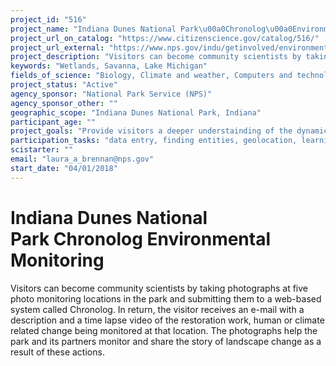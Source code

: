 ```yaml
---
project_id: "516"
project_name: "Indiana Dunes National Park\u00a0Chronolog\u00a0Environmental Monitoring\u00a0"
project_url_on_catalog: "https://www.citizenscience.gov/catalog/516/"
project_url_external: "https://www.nps.gov/indu/getinvolved/environmental-monitoring.htm"
project_description: "Visitors can become community scientists by taking photographs at five photo monitoring locations in the park and submitting them to a web-based system called Chronolog. In return, the visitor receives an e-mail with a description and a time lapse video of the restoration work, human or climate related change being monitored at that location. The photographs help the park and its partners monitor and share the story of landscape change as a result of these actions."
keywords: "Wetlands, Savanna, Lake Michigan"
fields_of_science: "Biology, Climate and weather, Computers and technology, Ecology and environment, Education, Geography, Geology and earth science, Nature and outdoors, Ocean/water and marine"
project_status: "Active"
agency_sponsor: "National Park Service (NPS)"
agency_sponsor_other: ""
geographic_scope: "Indiana Dunes National Park, Indiana"
participant_age: ""
project_goals: "Provide visitors a deeper understainding of the dynamic effect humans, nature and restoration work have on habitats at Indiana Dunes, and how they can help protect park resources."
participation_tasks: "data entry, finding entities, geolocation, learning, observation, photography"
scistarter: ""
email: "laura_a_brennan@nps.gov"
start_date: "04/01/2018"
---
```


# Indiana Dunes National Park Chronolog Environmental Monitoring 

Visitors can become community scientists by taking photographs at five photo monitoring locations in the park and submitting them to a web-based system called Chronolog. In return, the visitor receives an e-mail with a description and a time lapse video of the restoration work, human or climate related change being monitored at that location. The photographs help the park and its partners monitor and share the story of landscape change as a result of these actions.
